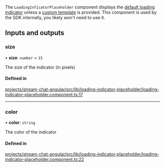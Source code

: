The `LoadingInficatorPlaceholder` component displays the [default loading indicator](./LoadingIndicatorComponent.mdx) unless a [custom template](../services/CustomTemplatesService.mdx) is provided. This component is used by the SDK internally, you likely won't need to use it.

[//]: # "Start of generated content"
## Inputs and outputs 


### size

• **size**: `number` = `15`

The size of the indicator (in pixels)

#### Defined in

[projects/stream-chat-angular/src/lib/loading-indicator-placeholder/loading-indicator-placeholder.component.ts:17](https://github.com/GetStream/stream-chat-angular/blob/82227d5e897fc36634cd9ed87634d000ad2076a1/projects/stream-chat-angular/src/lib/loading-indicator-placeholder/loading-indicator-placeholder.component.ts#L17)

___

### color

• **color**: `string`

The color of the indicator

#### Defined in

[projects/stream-chat-angular/src/lib/loading-indicator-placeholder/loading-indicator-placeholder.component.ts:22](https://github.com/GetStream/stream-chat-angular/blob/82227d5e897fc36634cd9ed87634d000ad2076a1/projects/stream-chat-angular/src/lib/loading-indicator-placeholder/loading-indicator-placeholder.component.ts#L22)

[//]: # "End of generated content"

